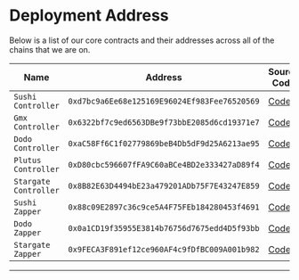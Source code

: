 <div>
<h1>Deployment Address</h1> 
</div>

Below is a list of our core contracts and their addresses across all of the chains that we are on. 

Name | Address |  Source Code | Explorer
--- | --- | --- | ---
`Sushi Controller` | `0xd7bc9a6Ee68e125169E96024Ef983Fee76520569` | [Code](https://github.com/Contrax-co/contrax-smart-contracts/blob/main/contracts/controllers/sushi-controller.sol) | [Link](https://arbiscan.io/address/0xd7bc9a6Ee68e125169E96024Ef983Fee76520569#code)
`Gmx Controller` | `0x6322bf7c9ed6563DBe9f73bbE2085d6cd19371e7` | [Code](https://github.com/Contrax-co/contrax-smart-contracts/blob/main/contracts/controllers/gmx-controller.sol) | [Link](https://arbiscan.io/address/0x6322bf7c9ed6563DBe9f73bbE2085d6cd19371e7#code)
`Dodo Controller` | `0xaC58Ff6C1f02779869beB4Db5dF9d25A6213ae95` | [Code](https://github.com/Contrax-co/contrax-smart-contracts/blob/main/contracts/controllers/dodo-controller.sol) | [Link](https://arbiscan.io/address/0xac58ff6c1f02779869beb4db5df9d25a6213ae95#code)
`Plutus Controller` | `0xD80cbc596607fFA9C60aBCe4BD2e333427aD89f4` | [Code](https://github.com/Contrax-co/contrax-smart-contracts/blob/main/contracts/controllers/plutus-controller.sol) | [Link](https://arbiscan.io/address/0xD80cbc596607fFA9C60aBCe4BD2e333427aD89f4#code)
`Stargate Controller` | `0x8B82E63D4494bE23a479201ADb75F7E43247E859` | [Code](https://github.com/Contrax-co/contrax-smart-contracts/blob/main/contracts/controllers/stargate-controller.sol) | [Link](https://arbiscan.io/address/0x8B82E63D4494bE23a479201ADb75F7E43247E859#code)
`Sushi Zapper` | `0x88c09E2897c36c9ce5A4F75FEb184280453f4691` | [Code](https://github.com/Contrax-co/contrax-smart-contracts/blob/main/contracts/zapper/vault-zapper.sol) | [Link](https://arbiscan.io/address/0x88c09E2897c36c9ce5A4F75FEb184280453f4691#code)
`Dodo Zapper` | `0x0a1CD19f35955E3814b76756d7675edd4D5f93bb` | [Code](https://github.com/Contrax-co/contrax-smart-contracts/blob/main/contracts/strategies/dodo/dodo-zapper/vault-dodo-zapper.sol) | [Link](https://arbiscan.io/address/0x0a1CD19f35955E3814b76756d7675edd4D5f93bb#code)
`Stargate Zapper` | `0x9FECA3F891ef12ce960AF4c9fDfBC009A001b982` | [Code](https://github.com/Contrax-co/contrax-smart-contracts/blob/main/contracts/strategies/stargate/stargate-zapper/vault-stargate-zapper.sol) | [Link](https://arbiscan.io/address/0x9FECA3F891ef12ce960AF4c9fDfBC009A001b982#code)

---